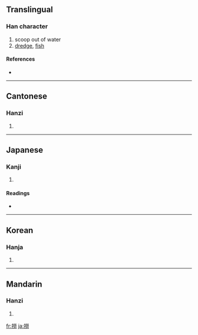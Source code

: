 {{also|捞}}
==Translingual==

===Han character===
{{Han char|rn=64|rad=手|as=12|sn=15|four=5902<sub>7</sub>|canj=手火火尸 (QFFS)}}

# scoop out of water
# [[dredge]], [[fish]]

====References====
* {{Han ref|kx=0453.230|dkj=12679|dj=0803.060|hdz=31963.020|uh=6488|ud=25736|bh=BCB4|bd=48308}}

----

==Cantonese==

===Hanzi===
{{yue-hanzi|jyut=|y=laau4, lou4}}

# {{defn|Cantonese}}

----

==Japanese==

===Kanji===
{{ja-kanji|grade=|rs=手12}}

# {{defn|Japanese}}

====Readings====
* {{ja-readings|on=[[ろう]] (rō), [[りょう]] (ryō)|kun=[[すくいあげ]] (sukuiage), [[とる]] (toru)}}

----

==Korean==

===Hanja===
{{ko-hanja|hangeul=로>노|eumhun=|rv=ro>no|mr=ro>no|y=lo>no}}

# {{defn|Korean}}

----

==Mandarin==

===Hanzi===
{{cmn-hanzi|sim=捞|pin=[[lāo]] ([[lao1]]), [[nuó]] ([[nuo2]])|wg=lao<sup>1</sup>, no<sup>2</sup>}}

# {{defn|Mandarin}}

[[fr:撈]]
[[ja:撈]]
